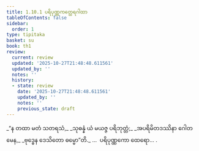 ```yaml
---
title: 1.10.1 ပရိပုဏ္ဏကတ္ထေရဂါထာ
tableOfContents: false
sidebar:
  order: 1
type: tipitaka
basket: su
book: th1
review:
  current: review
  updated: '2025-10-27T21:48:48.611561'
  updated_by: ''
  notes: ''
  history:
  - state: review
    date: '2025-10-27T21:48:48.611561'
    updated_by: ''
    notes: ''
    previous_state: draft
---
```



<ReviewStatus review={frontmatter.review} showDetails={true} />

<HypothesisAnnotation frontmatter={frontmatter} />

<DynamicBreadcrumb />

<Division number="91" book="th1" e="ch" v="19" p="239">

<Paragraph number="205" type="verses" book="th1">
_“န တထာ မတံ သတရသံ,_  
_သုဓန္နံ ယံ မယဇ္ဇ ပရိဘုတ္တံ;_  
_အပရိမိတဒဿိနာ ဂေါတမေန,_  
_ဗုဒ္ဓေန ဒေသိတော ဓမ္မော”တိ._  


</Paragraph>
</Division>

<Paragraph number="206" type="center" book="th1">
…  ပရိပုဏ္ဏကော ထေရော… .
</Paragraph>